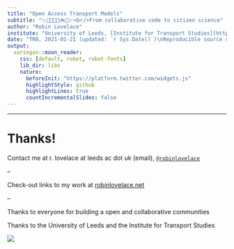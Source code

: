 ```yaml
---
title: "Open Access Transport Models"
subtitle: "📉🚂🚅🚎🛴🚲🚶📈<br/>From collaborative code to citizen science"
author: "Robin Lovelace"
institute: "University of Leeds, [Institute for Transport Studies](https://environment.leeds.ac.uk/transport)"
date: "TRB, 2021-01-21 (updated: `r Sys.Date()`)\nReproducible source code: [github.com/Robinlovelace/presentations](https://github.com/Robinlovelace/presentations/blob/master/2021-01-21-open-source-transport-tools.Rmd)"
output:
  xaringan::moon_reader:
    css: [default, robot, robot-fonts]
    lib_dir: libs
    nature: 
      beforeInit: "https://platform.twitter.com/widgets.js"
      highlightStyle: github
      highlightLines: true
      countIncrementalSlides: false
---
```



<!-- WORKSHOP TITLE: Open Science in Transport: Challenges and Opportunities in a COVID-19 Era -->
<!-- DATE and TIME: January 21st, 2020 / 2:00PM-5:00PM (EST) / 20:00-23:00 (CET)  -->
<!-- ORGANISED BY: TRB International Coordinating Council - ICC (A0020C) -->
<!-- SPONSORED BY: TRB Committees AED10, AED20, AED70, AJE35, AJE45, AJE70 -->
<!-- DESCRIPTION: Open Science (OS) is a modern movement that represents a new approach to practicing science in a way that increases openness, integrity and reproducibility of research. We will discuss challenges and opportunities brought by Open Science in transport research, in particular in the COVID-19 context, and how to achieve a common understanding on the practical impact of Open Science in the transport sector. -->

<!-- Timing: -->

<!-- Part I – Setting the scene (65 min) 19:00 - 20:05 -->
<!-- Break - 20:05 - 20:30 -->

<!-- Part II – Some examples of OS in Transport (45mn) 20:30 - 21:45 -->
<!-- Data, open access & open innovation -->
<!-- 3 to 4 pre-recorded presentations (7 to 10mn) + audience participation with Q/A (10 mn) -->

<!-- 1- Transport data  -->
<!--     ◦ Open data: key challenges for transport data collection and management, Speaker from OECD-ITF (TBC)  -->
<!-- 2- Transport results in open access  -->
<!--     ◦ Open access results on the impacts of COVID-19 pandemic on transport: a collection of articles, prof. Karst Geurs, University of Twente, The Netherlands, ETRR Editor-in-Chief  -->
<!--     ◦ Open access transport models: a leverage point in sustainable transport planning, Robin Lovelace, ITS Leeds and WCTRs  -->
<!-- 3- Open innovation in road and transport research -->
<!--     ◦ The case study in Sub-Saharan Africa, Mark Henry Rubarenzya, Head - Research and Development, Directorate of Network Planning and Engineering │Uganda National Roads Authority  -->
<!-- I'll be 'on' around 21:00 -->

---

# Thanks!

Contact me at r. lovelace at leeds ac dot uk (email), [`@robinlovelace`](https://twitter.com/robinlovelace)

--

Check-out links to my work at [robinlovelace.net](https://www.robinlovelace.net/)

--

Thanks to everyone for building a open and collaborative communities

Thanks to the University of Leeds and the Institute for Transport Studies

[![](https://avatars3.githubusercontent.com/u/22447619?s=400&u=2d566bedf62374d5066a50d2dd7c87c84470f69b&v=4)](https://environment.leeds.ac.uk/transport)

